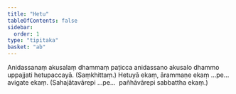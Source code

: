 ```yaml
---
title: "Hetu"
tableOfContents: false
sidebar:
  order: 1
type: "tipitaka"
basket: "ab"
---
```



<DynamicBreadcrumb />

<Division number="17">

<Paragraph number="1501">
Anidassanaṃ akusalaṃ dhammaṃ paṭicca anidassano akusalo dhammo uppajjati hetupaccayā. (Saṃkhittaṃ.)
</Paragraph>

</Division>
<Division number="18">

<Paragraph number="1502">
Hetuyā ekaṃ, ārammaṇe ekaṃ …pe…  avigate ekaṃ. (Sahajātavārepi …pe…  pañhāvārepi sabbattha ekaṃ.)
</Paragraph>
</Division>